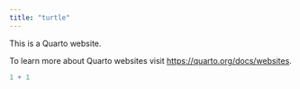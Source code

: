 ```yaml
---
title: "turtle"
---
```


This is a Quarto website.

To learn more about Quarto websites visit <https://quarto.org/docs/websites>.

```r
1 + 1
```
